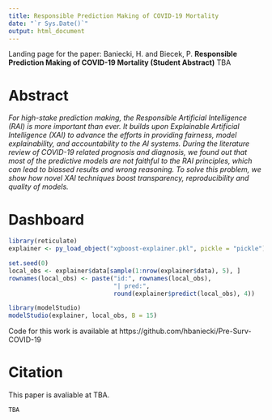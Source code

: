 ```yaml
---
title: Responsible Prediction Making of COVID-19 Mortality
date: "`r Sys.Date()`"
output: html_document
---
```


<style type="text/css">
.main-container {
  max-width: 1100px;
}

.r2d3 {
  position: relative !important;
}
</style>

Landing page for the paper: Baniecki, H. and Biecek, P. **Responsible Prediction Making of COVID-19 Mortality (Student Abstract)** TBA


# Abstract

*For high-stake prediction making, the Responsible Artificial Intelligence (RAI) is more important than ever. It builds upon Explainable Artificial Intelligence (XAI) to advance the efforts in providing fairness, model explainability, and accountability to the AI systems. During the literature review of COVID-19 related prognosis and diagnosis, we found out that most of the predictive models are not faithful to the RAI principles, which can lead to biassed results and wrong reasoning. To solve this problem, we show how novel XAI techniques boost transparency, reproducibility and quality of models.*

# Dashboard

```r
library(reticulate)
explainer <- py_load_object("xgboost-explainer.pkl", pickle = "pickle")

set.seed(0)
local_obs <- explainer$data[sample(1:nrow(explainer$data), 5), ]
rownames(local_obs) <- paste("id:", rownames(local_obs),
                             "| pred:", 
                             round(explainer$predict(local_obs), 4))

library(modelStudio)
modelStudio(explainer, local_obs, B = 15)
```

Code for this work is available at https://github.com/hbaniecki/Pre-Surv-COVID-19

# Citation

This paper is avaliable at TBA.

```
TBA
```
